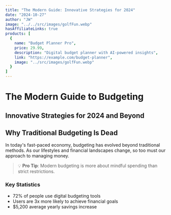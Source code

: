 ```yaml
---
title: "The Modern Guide: Innovative Strategies for 2024"
date: "2024-10-27"
author: "JW"
image: "../../src/images/golfFun.webp"
hasAffiliateLinks: true
products: [
  {
    name: "Budget Planner Pro",
    price: 29.99,
    description: "Digital budget planner with AI-powered insights",
    link: "https://example.com/budget-planner",
    image: "../src/images/golfFun.webp"
  }
]
---
```


# The Modern Guide to Budgeting
## Innovative Strategies for 2024 and Beyond

## Why Traditional Budgeting Is Dead

In today's fast-paced economy, budgeting has evolved beyond traditional methods. As our lifestyles and financial landscapes change, so too must our approach to managing money.

> 💡 **Pro Tip**: Modern budgeting is more about mindful spending than strict restrictions.

### Key Statistics

- 72% of people use digital budgeting tools
- Users are 3x more likely to achieve financial goals
- $5,200 average yearly savings increase